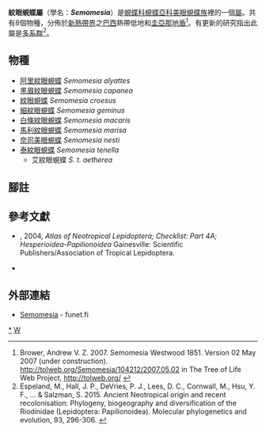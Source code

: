 {{NoteTA|G1=Butterfly}}
{{Automatic Taxobox
| taxon = Semomesia
| image = Semomesia croesus d.jpg
| image_width = 300px
| image_caption = [[紋眼蜆蝶|紋眼蜆蝶]]<br />''Semomesia croesus''
| authority = Westwood, 1851
| type_species = [[紋眼蜆蝶|紋眼蜆蝶]]<br />''Papilio croesus''
| type_species_authority = Fabricius, 1777
| subdivision_ranks = 物種
| subdivision = 
共8種，詳閱正文。
| synonyms =
}}

'''紋眼蜆蝶屬'''（學名：'''''Semomesia'''''）是[[蜆蝶科|蜆蝶科]][[蜆蝶亞科|蜆蝶亞科]][[美眼蜆蝶族|美眼蜆蝶族]]裡的一個[[屬|屬]]。共有8個物種，分佈於[[新熱帶界|新熱帶界]]之[[巴西|巴西]]熱帶低地和[[圭亞那地盾|圭亞那地盾]]<ref>Brower, Andrew V. Z. 2007. Semomesia Westwood 1851. Version 02 May 2007 (under construction). http://tolweb.org/Semomesia/104212/2007.05.02 {{Wayback|url=http://tolweb.org/Semomesia/104212/2007.05.02 |date=20201021155218 }} in The Tree of Life Web Project, http://tolweb.org/ {{Wayback|url=http://tolweb.org/ |date=20110515100516 }} {{en}}</ref>。有更新的研究指出此屬是[[多系群|多系群]]<ref name=e2015>Espeland, M., Hall, J. P., DeVries, P. J., Lees, D. C., Cornwall, M., Hsu, Y. F., ... & Salzman, S. 2015. Ancient Neotropical origin and recent recolonisation: Phylogeny, biogeography and diversification of the Riodinidae (Lepidoptera: Papilionoidea). Molecular phylogenetics and evolution, 93, 296-306. {{en}}</ref>。

== 物種 ==
* [[阿里紋眼蜆蝶|阿里紋眼蜆蝶]] ''Semomesia alyattes''
* [[黑眉紋眼蜆蝶|黑眉紋眼蜆蝶]] ''Semomesia capanea''
* [[紋眼蜆蝶|紋眼蜆蝶]] ''Semomesia croesus''
* [[細紋眼蜆蝶|細紋眼蜆蝶]] ''Semomesia geminus''
* [[白條紋眼蜆蝶|白條紋眼蜆蝶]] ''Semomesia macaris''
* [[馬利紋眼蜆蝶|馬利紋眼蜆蝶]] ''Semomesia marisa''
* [[奈司美眼蜆蝶|奈司美眼蜆蝶]] ''Semomesia nesti''
* [[泰紋眼蜆蝶|泰紋眼蜆蝶]] ''Semomesia tenella''
** 艾紋眼蜆蝶 ''S. t. aetherea''

== 腳註 ==
<references/>

== 參考文獻 ==
{{Commons category|Semomesia}}
{{Wikispecies|Semomesia}}
* {{aut|Lamas, G.}}, 2004, ''Atlas of Neotropical Lepidoptera; Checklist: Part 4A; Hesperioidea-Papilionoidea'' Gainesville: Scientific Publishers/Association of Tropical Lepidoptera.
* {{Cite book | author = 寿建新, 周尧, 李宇飞 | title = 世界蝴蝶分類名錄 | location = 中國 | publisher = 陝西科學技術出版社 | date = 2006-04-01 | ISBN = 9787536936768}}

== 外部連結 ==
* [http://ftp.funet.fi/pub/sci/bio/life/insecta/lepidoptera/ditrysia/papilionoidea/riodinidae/semomesia/ Semomesia] - funet.fi

{{蜆蝶亞科}}
{{Taxonbar|from=Q1758782}}

[[Category:紋眼蜆蝶屬|*]]
[[Category:美眼蜆蝶族|W]]